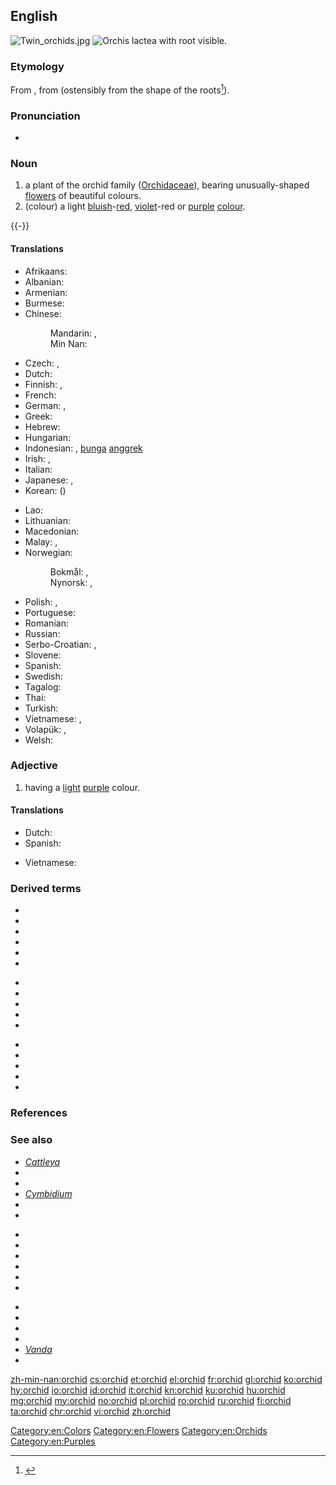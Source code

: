 ==English==
{{wikipedia}}
[[Image:Twin orchids.jpg|thumb]]
[[Image:Orchis_lactea_rhizotubers.jpg|thumb|''Orchis lactea'' with root visible.]]

===Etymology===
From {{etyl|la|en}} {{m|la|orchis}}, from {{etyl|grc|en}} {{m|grc|ὄρχις||orchid, testicle}} (ostensibly from the shape of the roots<ref>{{R:LSJ|o)/rxis}}</ref>).

===Pronunciation===
* {{a|US}} {{IPA|/ˈɔrkɪd/|lang=en}}

===Noun===
{{en-noun}}

# a plant of the orchid family ([[Orchidaceae]]), bearing unusually-shaped [[flower]]s of beautiful colours.
# (colour) a light [[blue|bluish]]-[[red]], [[violet]]-red or [[purple]] [[color|colour]].
#: {{color panel|DA70D6}}

{{-}}
====Translations====
{{trans-top|plant}}
* Afrikaans: {{t|af|orgidee|f}}
* Albanian: {{t+|sq|orkide}}
* Armenian: {{t+|hy|խոլորձ}}
* Burmese: {{t+|my|သစ်ခွ|tr=thi'-khwa.|sc=Mymr}}
* Chinese:
*: Mandarin: {{t+|cmn|蘭花|sc=Hani}}, {{t+|cmn|兰花|tr=lánhuā|sc=Hani}}
*: Min Nan: {{t+|nan|蘭花|tr=lân-hue|sc=Hans}}
* Czech: {{t|cs|orchidea|f}}, {{t+|cs|orchidej|f}}
* Dutch: {{t+|nl|orchidee|f}}
* Finnish: {{t+|fi|kämmekkä}}, {{t+|fi|orkidea}}
* French: {{t+|fr|orchidée|f}}
* German: {{t+|de|Orchidee|f}}, {{t|de|Knabenkraut|n}}
* Greek: {{t+|el|ορχιδέα|f}}
* Hebrew: {{t+|he|סחלב|tr=sachlav}}
* Hungarian: {{t+|hu|orchidea}}
* Indonesian: {{t+|id|anggrek}}, [[bunga]] [[anggrek]]
* Irish: {{t|ga|magairlín|m}}, {{t|ga|lus na magairlí|m}}
* Italian: {{t+|it|orchidea|f}}
* Japanese: {{t+|ja|蘭|tr=らん, ran|sc=Jpan}}, {{t|ja|蘭の花|tr=らんのはな, ran-no-hana|sc=Jpan}}
* Korean: {{t+|ko|난초|sc=Kore}} ({{t+|ko|蘭草|sc=Kore}})
{{trans-mid}}
* Lao: {{t|lo|ດອກກ້ວຍໄມ້|sc=Laoo}}
* Lithuanian: {{t|lt|orchidėja|f}}
* Macedonian: {{t|mk|орхидеја|f|tr=orhidéja}}
* Malay: {{t|ms|anggerik}}, {{t|ms|orkid}}
* Norwegian:
*: Bokmål: {{t+|nb|orkidé|m}}, {{t|nb|orkide|m}}
*: Nynorsk: {{t|nn|orkidé|m}}, {{t|nn|orkide|m}}
* Polish: {{t+|pl|orchidea|f}}, {{t+|pl|storczyk|m-in}}
* Portuguese: {{t+|pt|orquídea|f}}
* Romanian: {{t+|ro|orhidee|f}}
* Russian: {{t+|ru|орхиде́я|f}}
* Serbo-Croatian: {{t|sh|orhideja|f}}, {{t+|sh|kaćun|m}}
* Slovene: {{t+|sl|orhideja|f}}
* Spanish: {{t|es|orquídea|f}}
* Swedish: {{t+|sv|orkidé|c}}
* Tagalog: {{t|tl|dapo}}
* Thai: {{t+|th|กล้วยไม้|tr=kluaymai}}
* Turkish: {{t+|tr|orkide}}
* Vietnamese: {{t+|vi|phong lan}}, {{t|vi|cây lan}}
* Volapük: {{t|vo|lorkid}}, {{t|vo|rogid}}
* Welsh: {{t|cy|tegeirian}}
{{trans-bottom}}

{{trans-top|colour}}
{{trans-mid}}
{{trans-bottom}}

===Adjective===
{{en-adj|-}}

# {{lb|en|color}} having a [[light]] [[purple]] colour.

====Translations====
{{trans-top|colour}}
* Dutch: {{t|nl|lichtpaars}}
* Spanish: {{t|es|orquídea}}
{{trans-mid}}
* Vietnamese: {{t|vi|cây lan}}
{{trans-bottom}}

===Derived terms===
{{der-top}}
* {{l|en|bee orchid}}
* {{l|en|fly orchid}}
* {{l|en|fragrant orchid}}
* {{l|en|hyacinth orchid}}
* {{l|en|monkey orchid}}
* {{l|en|musk orchid}}
{{der-mid}}
* {{l|en|odontoglossum}}
* {{l|en|orchid bee}}
* {{l|en|orchid tree}}
* {{l|en|orchidaceous}}
* {{l|en|orchidectomy}}
{{der-mid}}
* {{l|en|orchidopexy}}
* {{l|en|orchis}}
* {{l|en|polyorchidism}}
* {{l|en|scented orchid}}
* {{l|en|vanda orchid}}
{{der-bottom}}

===References===
<references />

===See also===
{{rel-top|Other articles}}
* ''[[Cattleya]]''
* {{l|en|clinandrium}}
* {{l|en|coralroot}}
* ''[[Cymbidium]]''
* {{l|en|fringed orchis}}
* {{l|en|gold bee}}
{{rel-mid}}
* {{l|en|helleborine}}
* {{l|en|labellum}}
* {{l|en|ladies' tresses}}
* {{l|en|lady's slipper}}
* {{l|en|puttyroot}}
* {{l|en|rattlesnake plantain}}
{{rel-mid}}
* {{l|en|resupinate}}
* {{l|en|salep}}
* {{l|en|swamp pink}}
* {{l|en|twayblade}}
* ''[[Vanda]]''
* {{l|en|Appendix:Colors}}
{{rel-bottom}}

[[Category:en:Colors]]
[[Category:en:Flowers]]
[[Category:en:Orchids]]
[[Category:en:Purples]]

[[zh-min-nan:orchid]]
[[cs:orchid]]
[[et:orchid]]
[[el:orchid]]
[[fr:orchid]]
[[gl:orchid]]
[[ko:orchid]]
[[hy:orchid]]
[[io:orchid]]
[[id:orchid]]
[[it:orchid]]
[[kn:orchid]]
[[ku:orchid]]
[[hu:orchid]]
[[mg:orchid]]
[[my:orchid]]
[[no:orchid]]
[[pl:orchid]]
[[ro:orchid]]
[[ru:orchid]]
[[fi:orchid]]
[[ta:orchid]]
[[chr:orchid]]
[[vi:orchid]]
[[zh:orchid]]